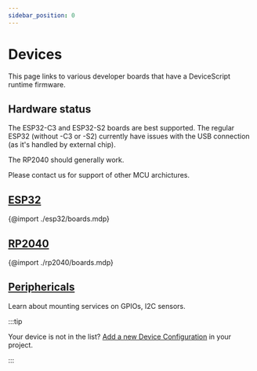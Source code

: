 ```yaml
---
sidebar_position: 0
---
```


# Devices

This page links to various developer boards that have a DeviceScript runtime firmware.

## Hardware status

The ESP32-C3 and ESP32-S2 boards are best supported.
The regular ESP32 (without -C3 or -S2) currently have issues with the USB connection (as it's handled by external chip).

The RP2040 should generally work.

Please contact us for support of other MCU archictures.

## [ESP32](/devices/esp32/)

{@import ./esp32/boards.mdp}

## [RP2040](/devices/rp2040/)

{@import ./rp2040/boards.mdp}

## [Periphericals](/devices/hw/)

Learn about mounting services on GPIOs, I2C sensors.

:::tip

Your device is not in the list? [Add a new Device Configuration](/devices/add-board) in your project.

:::
